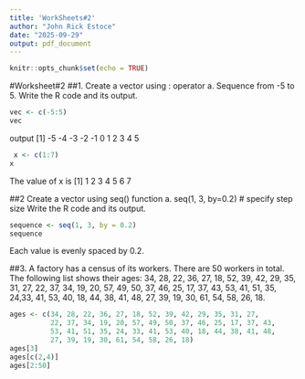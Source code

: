 ```yaml
---
title: 'WorkSheets#2'
author: "John Rick Estoce"
date: "2025-09-29"
output: pdf_document
---
```


```r
knitr::opts_chunk$set(echo = TRUE)
```
#Worksheet#2
##1. Create a vector using : operator
a. Sequence from -5 to 5. Write the R code and its output.
```r
vec <- c(-5:5)
vec
```
output
[1] -5 -4 -3 -2 -1  0  1  2  3  4  5

```r
 x <- c(1:7)
x
```
The value of x is 
[1] 1 2 3 4 5 6 7

##2  Create a vector using seq() function
a. seq(1, 3, by=0.2) # specify step size
Write the R code and its output.
```r
sequence <- seq(1, 3, by = 0.2)
sequence
```
Each value is evenly spaced by 0.2.

##3. A factory has a census of its workers. There are 50 workers in total. The following
list shows their ages: 34, 28, 22, 36, 27, 18, 52, 39, 42, 29, 35, 31, 27,
22, 37, 34, 19, 20, 57, 49, 50, 37, 46, 25, 17, 37, 43, 53, 41, 51, 35,
24,33, 41, 53, 40, 18, 44, 38, 41, 48, 27, 39, 19, 30, 61, 54, 58, 26,
18.
```r
ages <- c(34, 28, 22, 36, 27, 18, 52, 39, 42, 29, 35, 31, 27,
          22, 37, 34, 19, 20, 57, 49, 50, 37, 46, 25, 17, 37, 43,
          53, 41, 51, 35, 24, 33, 41, 53, 40, 18, 44, 38, 41, 48,
          27, 39, 19, 30, 61, 54, 58, 26, 18)
ages[3]
ages[c(2,4)]
ages[2:50]
```
